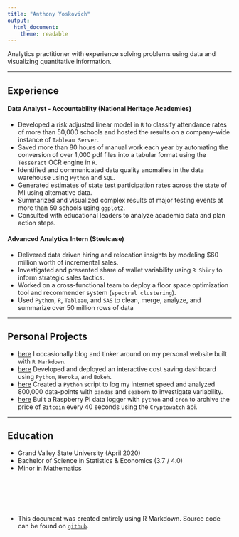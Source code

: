 ```yaml
---
title: "Anthony Yoskovich"
output: 
  html_document: 
    theme: readable
---
```


Analytics practitioner with experience solving problems using data and visualizing quantitative information.

****

## Experience

#### Data Analyst - Accountability (National Heritage Academies)
- Developed a risk adjusted linear model in `R` to classify attendance rates of more than 50,000 schools and hosted the results on a company-wide instance of `Tableau Server`.
- Saved more than 80 hours of manual work each year by automating the conversion of over 1,000 pdf files into a tabular format using the `Tesseract` OCR engine in `R`.
- Identified and communicated data quality anomalies in the data warehouse using `Python` and `SQL`.
- Generated estimates of state test participation rates across the state of MI using alternative data.
- Summarized and visualized complex results of major testing events at more than 50 schools using `ggplot2`.
- Consulted with educational leaders to analyze academic data and plan action steps.


#### Advanced Analytics Intern (Steelcase)
- Delivered data driven hiring and relocation insights by modeling $60 million worth of incremental sales.
- Investigated and presented share of wallet variability using `R Shiny` to inform strategic sales tactics.
- Worked on a cross-functional team to deploy a floor space optimization tool and recommender system (`spectral clustering`).
- Used `Python`, `R`, `Tableau`, and `SAS` to clean, merge, analyze, and summarize over 50 million rows of data

****

## Personal Projects
- [here](https://anthonyyoskovich.com/) I occasionally blog and tinker around on my personal website built with `R Markdown`.
- [here](https://amisaving.herokuapp.com/myapp) Developed and deployed an interactive cost saving dashboard using `Python`, `Heroku`, and `Bokeh`.
- [here](https://anthonyyoskovich.com/project/internet-traffic/) Created a `Python` script to log my internet speed and analyzed 800,000 data-points with `pandas` and `seaborn` to investigate variability.
- [here](https://www.youtube.com/watch?v=KQN2H1IuiuM&t=2s) Built a Raspberry Pi data logger with `python` and `cron` to archive the price of `Bitcoin` every 40 seconds using the `Cryptowatch` api.

****

## Education
- Grand Valley State University (April 2020)
- Bachelor of Science in Statistics & Economics (3.7 / 4.0)
- Minor in Mathematics


<br>
<br>
<br>
<br>

* This document was created entirely using R Markdown. Source code can be found on [`github`](https://github.com/ayoskovich).